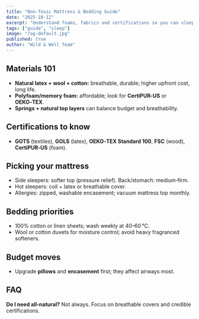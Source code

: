 ```yaml
---
title: "Non‑Toxic Mattress & Bedding Guide"
date: "2025-10-12"
excerpt: "Understand foams, fabrics and certifications so you can sleep cleaner without overspending."
tags: ["guide", "sleep"]
image: "/og-default.jpg"
published: true
author: "Wild & Well Team"
---
```


## Materials 101
- **Natural latex + wool + cotton:** breathable, durable; higher upfront cost, long life.  
- **Polyfoam/memory foam:** affordable; look for **CertiPUR‑US** or **OEKO‑TEX**.  
- **Springs + natural top layers** can balance budget and breathability.

## Certifications to know
- **GOTS** (textiles), **GOLS** (latex), **OEKO‑TEX Standard 100**, **FSC** (wood), **CertiPUR‑US** (foam).

## Picking your mattress
- Side sleepers: softer top (pressure relief). Back/stomach: medium‑firm.  
- Hot sleepers: coil + latex or breathable cover.  
- Allergies: zipped, washable encasement; vacuum mattress top monthly.

## Bedding priorities
- 100% cotton or linen sheets; wash weekly at 40–60 °C.  
- Wool or cotton duvets for moisture control; avoid heavy fragranced softeners.

## Budget moves
- Upgrade **pillows** and **encasement** first; they affect airways most.

## FAQ
**Do I need all‑natural?** Not always. Focus on breathable covers and credible certifications.
